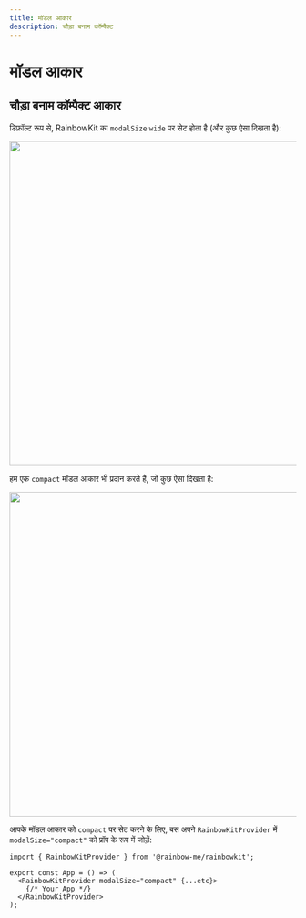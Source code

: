 ```yaml
---
title: मॉडल आकार
description: चौड़ा बनाम कॉम्पैक्ट
---
```


# मॉडल आकार

## चौड़ा बनाम कॉम्पैक्ट आकार

डिफ़ॉल्ट रूप से, RainbowKit का `modalSize` `wide` पर सेट होता है (और कुछ ऐसा दिखता है):

<Img src="/modal-default.png" height="569" width="1029" />

हम एक `compact` मॉडल आकार भी प्रदान करते हैं, जो कुछ ऐसा दिखता है:

<Img src="/modal-compact.png" height="569" width="1029" />

आपके मॉडल आकार को `compact` पर सेट करने के लिए, बस अपने `RainbowKitProvider` में `modalSize="compact"` को प्रॉप के रूप में जोड़ें:

```tsx
import { RainbowKitProvider } from '@rainbow-me/rainbowkit';

export const App = () => (
  <RainbowKitProvider modalSize="compact" {...etc}>
    {/* Your App */}
  </RainbowKitProvider>
);
```
